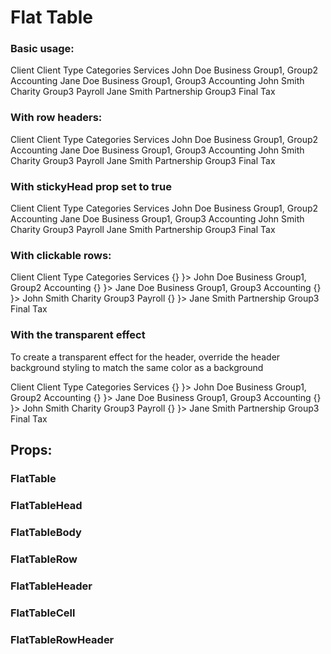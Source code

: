 
<Meta title="Design System/Flat Table" />

# Flat Table


### Basic usage:

<Preview>
  <Story name="basic" parameters={{ info: { disable: true }}} >
    <FlatTable>
      <FlatTableHead>
        <FlatTableRow>
          <FlatTableHeader>Client</FlatTableHeader>
          <FlatTableHeader>Client Type</FlatTableHeader>
          <FlatTableHeader>Categories</FlatTableHeader>
          <FlatTableHeader>Services</FlatTableHeader>
        </FlatTableRow>
      </FlatTableHead>
      <FlatTableBody>
        <FlatTableRow>
          <FlatTableCell>John Doe</FlatTableCell>
          <FlatTableCell>Business</FlatTableCell>
          <FlatTableCell>Group1, Group2</FlatTableCell>
          <FlatTableCell>Accounting</FlatTableCell>
        </FlatTableRow>
        <FlatTableRow>
          <FlatTableCell>Jane Doe</FlatTableCell>
          <FlatTableCell>Business</FlatTableCell>
          <FlatTableCell>Group1, Group3</FlatTableCell>
          <FlatTableCell>Accounting</FlatTableCell>
        </FlatTableRow>
        <FlatTableRow>
          <FlatTableCell>John Smith</FlatTableCell>
          <FlatTableCell>Charity</FlatTableCell>
          <FlatTableCell>Group3</FlatTableCell>
          <FlatTableCell>Payroll</FlatTableCell>
        </FlatTableRow>
        <FlatTableRow>
          <FlatTableCell>Jane Smith</FlatTableCell>
          <FlatTableCell>Partnership</FlatTableCell>
          <FlatTableCell>Group3</FlatTableCell>
          <FlatTableCell>Final Tax</FlatTableCell>
        </FlatTableRow>
      </FlatTableBody>
    </FlatTable>
  </Story>
</Preview>

### With row headers:
<Preview>
  <Story name="with row header" parameters={{ info: { disable: true }}} >
    <div style={ { width: '380px', overflowX: 'auto' } }>
      <FlatTable hasRowHeader>
        <FlatTableHead>
          <FlatTableRow>
            <FlatTableRowHeader>Client</FlatTableRowHeader>
            <FlatTableHeader>Client Type</FlatTableHeader>
            <FlatTableHeader>Categories</FlatTableHeader>
            <FlatTableHeader>Services</FlatTableHeader>
          </FlatTableRow>
        </FlatTableHead>
        <FlatTableBody>
          <FlatTableRow>
            <FlatTableRowHeader>John Doe</FlatTableRowHeader>
            <FlatTableCell>Business</FlatTableCell>
            <FlatTableCell>Group1, Group2</FlatTableCell>
            <FlatTableCell>Accounting</FlatTableCell>
          </FlatTableRow>
          <FlatTableRow>
            <FlatTableRowHeader>Jane Doe</FlatTableRowHeader>
            <FlatTableCell>Business</FlatTableCell>
            <FlatTableCell>Group1, Group3</FlatTableCell>
            <FlatTableCell>Accounting</FlatTableCell>
          </FlatTableRow>
          <FlatTableRow>
            <FlatTableRowHeader>John Smith</FlatTableRowHeader>
            <FlatTableCell>Charity</FlatTableCell>
            <FlatTableCell>Group3</FlatTableCell>
            <FlatTableCell>Payroll</FlatTableCell>
          </FlatTableRow>
          <FlatTableRow>
            <FlatTableRowHeader>Jane Smith</FlatTableRowHeader>
            <FlatTableCell>Partnership</FlatTableCell>
            <FlatTableCell>Group3</FlatTableCell>
            <FlatTableCell>Final Tax</FlatTableCell>
          </FlatTableRow>
        </FlatTableBody>
      </FlatTable>
    </div>
  </Story>
</Preview>

### With stickyHead prop set to true

<Preview>
  <Story name="with sticky head" parameters={{ info: { disable: true }}} >
    <div style={ { height: '150px' } }>
      <FlatTable hasStickyHead>
        <FlatTableHead>
          <FlatTableRow>
            <FlatTableHeader>Client</FlatTableHeader>
            <FlatTableHeader>Client Type</FlatTableHeader>
            <FlatTableHeader>Categories</FlatTableHeader>
            <FlatTableHeader>Services</FlatTableHeader>
          </FlatTableRow>
        </FlatTableHead>
        <FlatTableBody>
          <FlatTableRow>
            <FlatTableCell>John Doe</FlatTableCell>
            <FlatTableCell>Business</FlatTableCell>
            <FlatTableCell>Group1, Group2</FlatTableCell>
            <FlatTableCell>Accounting</FlatTableCell>
          </FlatTableRow>
          <FlatTableRow>
            <FlatTableCell>Jane Doe</FlatTableCell>
            <FlatTableCell>Business</FlatTableCell>
            <FlatTableCell>Group1, Group3</FlatTableCell>
            <FlatTableCell>Accounting</FlatTableCell>
          </FlatTableRow>
          <FlatTableRow>
            <FlatTableCell>John Smith</FlatTableCell>
            <FlatTableCell>Charity</FlatTableCell>
            <FlatTableCell>Group3</FlatTableCell>
            <FlatTableCell>Payroll</FlatTableCell>
          </FlatTableRow>
          <FlatTableRow>
            <FlatTableCell>Jane Smith</FlatTableCell>
            <FlatTableCell>Partnership</FlatTableCell>
            <FlatTableCell>Group3</FlatTableCell>
            <FlatTableCell>Final Tax</FlatTableCell>
          </FlatTableRow>
        </FlatTableBody>
      </FlatTable>
    </div>
  </Story>
</Preview>

### With clickable rows:

<Preview>
  <Story name="with clickable rows" parameters={{ info: { disable: true }}} >
    <FlatTable>
      <FlatTableHead>
        <FlatTableRow>
          <FlatTableHeader>Client</FlatTableHeader>
          <FlatTableHeader>Client Type</FlatTableHeader>
          <FlatTableHeader>Categories</FlatTableHeader>
          <FlatTableHeader>Services</FlatTableHeader>
        </FlatTableRow>
      </FlatTableHead>
      <FlatTableBody>
        <FlatTableRow onClick={ () => {} }>
          <FlatTableCell>John Doe</FlatTableCell>
          <FlatTableCell>Business</FlatTableCell>
          <FlatTableCell>Group1, Group2</FlatTableCell>
          <FlatTableCell>Accounting</FlatTableCell>
        </FlatTableRow>
        <FlatTableRow onClick={ () => {} }>
          <FlatTableCell>Jane Doe</FlatTableCell>
          <FlatTableCell>Business</FlatTableCell>
          <FlatTableCell>Group1, Group3</FlatTableCell>
          <FlatTableCell>Accounting</FlatTableCell>
        </FlatTableRow>
        <FlatTableRow onClick={ () => {} }>
          <FlatTableCell>John Smith</FlatTableCell>
          <FlatTableCell>Charity</FlatTableCell>
          <FlatTableCell>Group3</FlatTableCell>
          <FlatTableCell>Payroll</FlatTableCell>
        </FlatTableRow>
        <FlatTableRow onClick={ () => {} }>
          <FlatTableCell>Jane Smith</FlatTableCell>
          <FlatTableCell>Partnership</FlatTableCell>
          <FlatTableCell>Group3</FlatTableCell>
          <FlatTableCell>Final Tax</FlatTableCell>
        </FlatTableRow>
      </FlatTableBody>
    </FlatTable>
  </Story>
</Preview>

### With the transparent effect
To create a transparent effect for the header, override the header background styling
to match the same color as a background

<Preview>
  <Story name="with a transparent effect" parameters={{ info: { disable: true }}} >
    <div style={{background: '#FF785B', padding: '10px'}}>
      <FlatTable styleOverride={{headerBackground: '#FF785B'}}>
        <FlatTableHead>
          <FlatTableRow>
            <FlatTableHeader>Client</FlatTableHeader>
            <FlatTableHeader>Client Type</FlatTableHeader>
            <FlatTableHeader>Categories</FlatTableHeader>
            <FlatTableHeader>Services</FlatTableHeader>
          </FlatTableRow>
        </FlatTableHead>
        <FlatTableBody>
          <FlatTableRow onClick={ () => {} }>
            <FlatTableCell>John Doe</FlatTableCell>
            <FlatTableCell>Business</FlatTableCell>
            <FlatTableCell>Group1, Group2</FlatTableCell>
            <FlatTableCell>Accounting</FlatTableCell>
          </FlatTableRow>
          <FlatTableRow onClick={ () => {} }>
            <FlatTableCell>Jane Doe</FlatTableCell>
            <FlatTableCell>Business</FlatTableCell>
            <FlatTableCell>Group1, Group3</FlatTableCell>
            <FlatTableCell>Accounting</FlatTableCell>
          </FlatTableRow>
          <FlatTableRow onClick={ () => {} }>
            <FlatTableCell>John Smith</FlatTableCell>
            <FlatTableCell>Charity</FlatTableCell>
            <FlatTableCell>Group3</FlatTableCell>
            <FlatTableCell>Payroll</FlatTableCell>
          </FlatTableRow>
          <FlatTableRow onClick={ () => {} }>
            <FlatTableCell>Jane Smith</FlatTableCell>
            <FlatTableCell>Partnership</FlatTableCell>
            <FlatTableCell>Group3</FlatTableCell>
            <FlatTableCell>Final Tax</FlatTableCell>
          </FlatTableRow>
        </FlatTableBody>
      </FlatTable>
    </div>
  </Story>
</Preview>

## Props:


### FlatTable

<Props of={FlatTable} />

### FlatTableHead

<Props of={FlatTableHead} />

### FlatTableBody

<Props of={FlatTableBody} />

### FlatTableRow

<Props of={FlatTableRow} />

### FlatTableHeader

<Props of={FlatTableHeader} />

### FlatTableCell

<Props of={FlatTableCell} />

### FlatTableRowHeader

<Props of={FlatTableRowHeader} />
